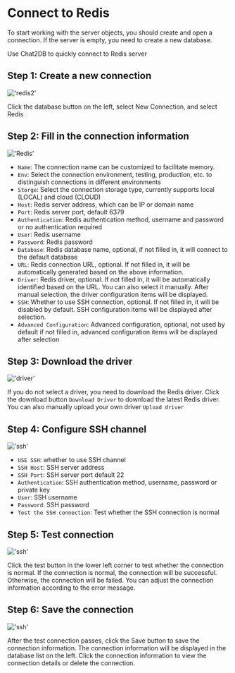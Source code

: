 # Connect to Redis

To start working with the server objects, you should create and open a connection. If the server is empty, you need to create a new database.

Use Chat2DB to quickly connect to Redis server

## Step 1: Create a new connection

!['redis2'](/image/connection/redis2.png)

Click the database button on the left, select New Connection, and select Redis


## Step 2: Fill in the connection information

!['Redis'](/image/connection/redis.png)

- `Name`: The connection name can be customized to facilitate memory.
- `Env`: Select the connection environment, testing, production, etc. to distinguish connections in different environments
- `Storge`: Select the connection storage type, currently supports local (LOCAL) and cloud (CLOUD)
- `Host`: Redis server address, which can be IP or domain name
- `Port`: Redis server port, default 6379
- `Authentication`: Redis authentication method, username and password or no authentication required
- `User`: Redis username
- `Password`: Redis password
- `Database`: Redis database name, optional, if not filled in, it will connect to the default database
- `URL`: Redis connection URL, optional. If not filled in, it will be automatically generated based on the above information.
- `Driver`: Redis driver, optional. If not filled in, it will be automatically identified based on the URL. You can also select it manually. After manual selection, the driver configuration items will be displayed.
- `SSH`: Whether to use SSH connection, optional. If not filled in, it will be disabled by default. SSH configuration items will be displayed after selection.
- `Advanced Configuration`: Advanced configuration, optional, not used by default if not filled in, advanced configuration items will be displayed after selection

## Step 3: Download the driver

!['driver'](/image/connection/driver.png)

If you do not select a driver, you need to download the Redis driver. Click the download button `Download Driver` to download the latest Redis driver. You can also manually upload your own driver `Upload driver`

## Step 4: Configure SSH channel

!['ssh'](/image/connection/ssh.png)
- `USE SSH`: whether to use SSH channel
- `SSH Host`: SSH server address
- `SSH Port`: SSH server port default 22
- `Authentication`: SSH authentication method, username, password or private key
- `User`: SSH username
- `Password`: SSH password
- `Test the SSH connection`: Test whether the SSH connection is normal

## Step 5: Test connection

!['ssh'](/image/connection/test.png)

Click the test button in the lower left corner to test whether the connection is normal. If the connection is normal, the connection will be successful. Otherwise, the connection will be failed. You can adjust the connection information according to the error message.

## Step 6: Save the connection
!['ssh'](/image/connection/test.png)

After the test connection passes, click the Save button to save the connection information. The connection information will be displayed in the database list on the left. Click the connection information to view the connection details or delete the connection.